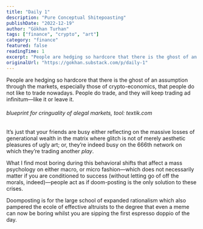 ```yaml
---
title: "Daily 1"
description: "Pure Conceptual Shitepoasting"
publishDate: "2022-12-19"
author: "Gökhan Turhan"
tags: ["finance", "crypto", "art"]
category: "finance"
featured: false
readingTime: 1
excerpt: "People are hedging so hardcore that there is the ghost of an assumption through the markets, especially those of crypto-economics, that people do not like to trade nowadays. People do trade, and they..."
originalUrl: "https://gokhan.substack.com/p/daily-1"
---
```


People are hedging so hardcore that there is the ghost of an assumption through the markets, especially those of crypto-economics, that people do not like to trade nowadays. People do trade, and they will keep trading ad infinitum—like it or leave it.

###### blueprint for cringuality of alegal markets, tool: textik.com

It’s just that your friends are busy either reflecting on the massive losses of generational wealth in the matrix where glitch is not of merely aesthetic pleasures of ugly art; or, they’re indeed busy on the 666th network on which they’re trading another *play*.

What I find most boring during this behavioral shifts that affect a mass psychology on either macro, or micro fashion—which does not necessarily matter if you are conditioned to success (without letting go of off the morals, indeed)—people act as if doom-posting is the only solution to these crises.

Doomposting is for the large school of expanded rationalism which also pampered the ecole of effective altruists to the degree that even a meme can now be boring whilst you are sipping the first espresso doppio of the day.